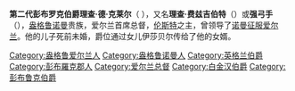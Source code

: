 {{Unreferenced|time=2020-10-28T09:28:18+00:00}}
'''第二代彭布罗克伯爵理查·德·克莱尔'''（{{lang-en|Richard de Clare, 2nd Earl of Pembroke}}  {{bd|1130年||1176年|4月20日}}），又名'''理查·费兹吉伯特'''（{{lang-en|Richard FitzGilbert}}）或'''强弓手'''（{{lang-en|Strongbow}}），[[盎格鲁|盎格鲁]][[諾曼人|诺曼]]贵族，爱尔兰首席总督，[[伦斯特省|伦斯特]]之主，曾领导了[[诺曼征服爱尔兰|诺曼征服爱尔兰]]。他的儿子死前未婚，爵位通过女儿伊莎贝尔传给了他的女婿。

{{彭布羅克伯爵|state=collapsed}}
[[Category:盎格鲁爱尔兰人|Category:盎格鲁爱尔兰人]]
[[Category:盎格鲁诺曼人|Category:盎格鲁诺曼人]]
[[Category:英格兰伯爵|Category:英格兰伯爵]]
[[Category:彭布羅克郡人|Category:彭布羅克郡人]]
[[Category:爱尔兰总督|Category:爱尔兰总督]]
[[Category:白金汉伯爵|Category:白金汉伯爵]]
[[Category:彭布鲁克伯爵|Category:彭布鲁克伯爵]]
